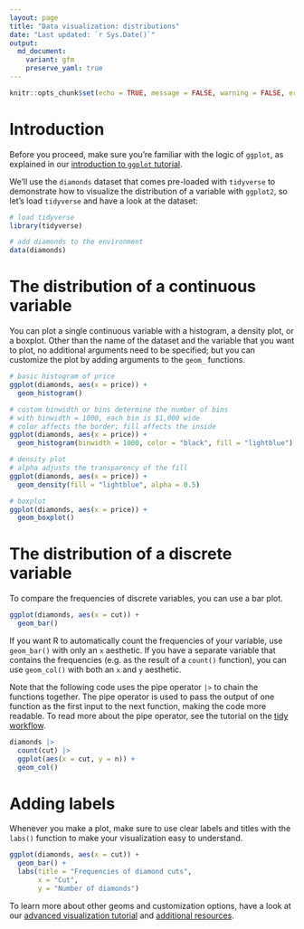 ```yaml
---
layout: page
title: "Data visualization: distributions"
date: "Last updated: `r Sys.Date()`"
output:
  md_document:
    variant: gfm
    preserve_yaml: true
---
```


```r
knitr::opts_chunk$set(echo = TRUE, message = FALSE, warning = FALSE, error = FALSE)
```

# Introduction

Before you proceed, make sure you're familiar with the logic of `ggplot`, as explained in our [introduction to `ggplot` tutorial](../r_ggplot_intro).

We'll use the `diamonds` dataset that comes pre-loaded with `tidyverse` to demonstrate how to visualize the distribution of a variable with `ggplot2`, so let's load `tidyverse` and have a look at the dataset:

```r
# load tidyverse
library(tidyverse)

# add diamonds to the environment
data(diamonds)
```

# The distribution of a continuous variable

You can plot a single continuous variable with a histogram, a density plot, or a boxplot.
Other than the name of the dataset and the variable that you want to plot, no additional arguments need to be specified; but you can customize the plot by adding arguments to the `geom_` functions.

```r
# basic histogram of price
ggplot(diamonds, aes(x = price)) +
  geom_histogram()

# custom binwidth or bins determine the number of bins
# with binwidth = 1000, each bin is $1,000 wide
# color affects the border; fill affects the inside
ggplot(diamonds, aes(x = price)) +
  geom_histogram(binwidth = 1000, color = "black", fill = "lightblue")

# density plot
# alpha adjusts the transparency of the fill
ggplot(diamonds, aes(x = price)) +
  geom_density(fill = "lightblue", alpha = 0.5)

# boxplot
ggplot(diamonds, aes(x = price)) +
  geom_boxplot()
```
# The distribution of a discrete variable

To compare the frequencies of discrete variables, you can use a bar plot.

```r
ggplot(diamonds, aes(x = cut)) +
  geom_bar()
```

If you want R to automatically count the frequencies of your variable, use `geom_bar()` with only an `x` aesthetic.
If you have a separate variable that contains the frequencies (e.g. as the result of a `count()` function), you can use `geom_col()` with both an `x` and `y` aesthetic.

Note that the following code uses the pipe operator `|>` to chain the functions together.
The pipe operator is used to pass the output of one function as the first input to the next function, making the code more readable.
To read more about the pipe operator, see the tutorial on the [tidy workflow](../r_intro_workflow).

```r
diamonds |> 
  count(cut) |> 
  ggplot(aes(x = cut, y = n)) +
  geom_col()
```

# Adding labels

Whenever you make a plot, make sure to use clear labels and titles with the `labs()` function to make your visualization easy to understand.

```r
ggplot(diamonds, aes(x = cut)) +
  geom_bar() +
  labs(title = "Frequencies of diamond cuts",
       x = "Cut",
       y = "Number of diamonds")
```

To learn more about other geoms and customization options, have a look at our [advanced visualization tutorial](../r_adv_ggplot) and [additional resources](../links#Help with `ggplot`).

<!-- ## Video tutorial TBA -->